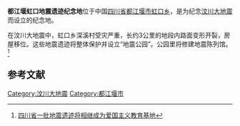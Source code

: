 '''都江堰虹口地震遗迹纪念地'''位于中国[[四川省|四川省]][[都江堰市|都江堰市]][[虹口乡|虹口乡]]，是为纪念[[汶川大地震|汶川大地震]]而设立的纪念地。

在汶川大地震中，虹口乡深溪村受灾严重，长约3公里的地段内路面变形开裂，房屋移位。这些地震遗迹将整体保护并设立“地震公园”。公园里将修建地震陈列馆。
<ref>[http://www.gov.cnjrzg2010-0104content_1502940.htm 四川省一批地震遗迹将相继成为爱国主义教育基地]{{dead link|date=2018年4月 |bot=InternetArchiveBot |fix-attempted=yes }}</ref>
==参考文献==
{{reflist}}

{{汶川大地震}}
{{DEFAULTSORT:D都}}
[[Category:汶川大地震|Category:汶川大地震]]
[[Category:都江堰市|Category:都江堰市]]